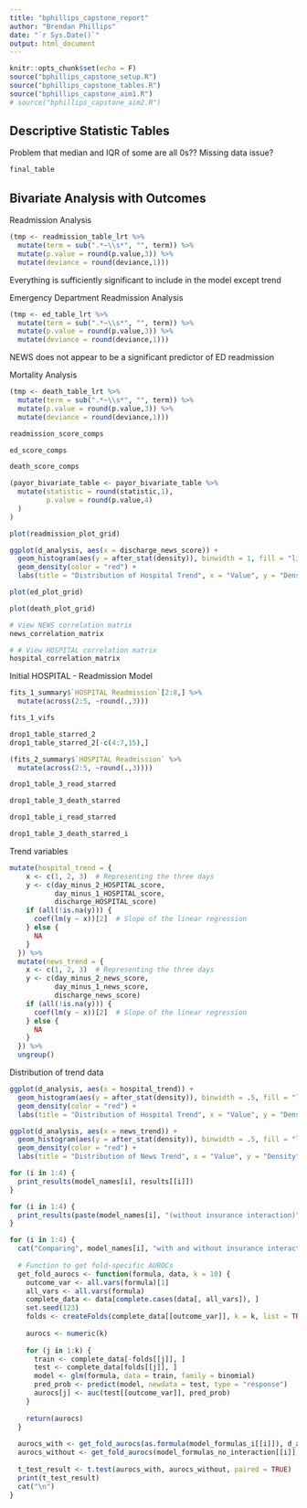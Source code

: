 ```yaml
---
title: "bphillips_capstone_report"
author: "Brendan Phillips"
date: "`r Sys.Date()`"
output: html_document
---
```


```r
knitr::opts_chunk$set(echo = F)
source("bphillips_capstone_setup.R")
source("bphillips_capstone_tables.R")
source("bphillips_capstone_aim1.R")
# source("bphillips_capstone_aim2.R")
```

## Descriptive Statistic Tables

Problem that median and IQR of some are all 0s??
Missing data issue?

```r
final_table
```


## Bivariate Analysis with Outcomes

Readmission Analysis
```r
(tmp <- readmission_table_lrt %>%
  mutate(term = sub(".*~\\s*", "", term)) %>% 
  mutate(p.value = round(p.value,3)) %>% 
  mutate(deviance = round(deviance,1)))
```
Everything is sufficiently significant to include in the model except trend

Emergency Department Readmission Analysis
```r
(tmp <- ed_table_lrt %>%
  mutate(term = sub(".*~\\s*", "", term)) %>% 
  mutate(p.value = round(p.value,3)) %>% 
  mutate(deviance = round(deviance,1)))
```
NEWS does not appear to be a significant predictor of ED readmission

Mortality Analysis
```r
(tmp <- death_table_lrt %>%
  mutate(term = sub(".*~\\s*", "", term)) %>% 
  mutate(p.value = round(p.value,3)) %>% 
  mutate(deviance = round(deviance,1)))
```


```r
readmission_score_comps
```

```r
ed_score_comps
```

```r
death_score_comps
```

```r
(payor_bivariate_table <- payor_bivariate_table %>% 
  mutate(statistic = round(statistic,1),
         p.value = round(p.value,4)
  )
)
```

```r
plot(readmission_plot_grid)
```

```r
ggplot(d_analysis, aes(x = discharge_news_score)) +
  geom_histogram(aes(y = after_stat(density)), binwidth = 1, fill = "lightblue", color = "black") +
  geom_density(color = "red") +
  labs(title = "Distribution of Hospital Trend", x = "Value", y = "Density")
```


```r
plot(ed_plot_grid)
```

```r
plot(death_plot_grid)
```
```r
# View NEWS correlation matrix
news_correlation_matrix
```


```r
# # View HOSPITAL correlation matrix
hospital_correlation_matrix
```
Initial HOSPITAL - Readmission Model
```r
fits_1_summary$`HOSPITAL Readmission`[2:8,] %>% 
  mutate(across(2:5, ~round(.,3)))
```

```r
fits_1_vifs
```

```r
drop1_table_starred_2
drop1_table_starred_2[-c(4:7,15),]

```


```r
(fits_2_summary$`HOSPITAL Readmission` %>% 
  mutate(across(2:5, ~round(.,3))))
```

```r
drop1_table_3_read_starred
```

```r
drop1_table_3_death_starred
```

```r
drop1_table_i_read_starred
```


```r
drop1_table_3_death_starred_i
```

Trend variables
```r
mutate(hospital_trend = {
    x <- c(1, 2, 3)  # Representing the three days
    y <- c(day_minus_2_HOSPITAL_score,
           day_minus_1_HOSPITAL_score,
           discharge_HOSPITAL_score)
    if (all(!is.na(y))) {
      coef(lm(y ~ x))[2]  # Slope of the linear regression
    } else {
      NA
    }
  }) %>%
  mutate(news_trend = {
    x <- c(1, 2, 3)  # Representing the three days
    y <- c(day_minus_2_news_score,
           day_minus_1_news_score,
           discharge_news_score)
    if (all(!is.na(y))) {
      coef(lm(y ~ x))[2]  # Slope of the linear regression
    } else {
      NA
    }
  }) %>%
  ungroup()
```

Distribution of trend data
```r
ggplot(d_analysis, aes(x = hospital_trend)) +
  geom_histogram(aes(y = after_stat(density)), binwidth = .5, fill = "lightblue", color = "black") +
  geom_density(color = "red") +
  labs(title = "Distribution of Hospital Trend", x = "Value", y = "Density")

ggplot(d_analysis, aes(x = news_trend)) +
  geom_histogram(aes(y = after_stat(density)), binwidth = .5, fill = "lightblue", color = "black") +
  geom_density(color = "red") +
  labs(title = "Distribution of News Trend", x = "Value", y = "Density")
```

```r
for (i in 1:4) {
  print_results(model_names[i], results[[i]])
}
```

```r
for (i in 1:4) {
  print_results(paste(model_names[i], "(without insurance interaction)"), results_no_interaction[[i]])
}
```

```r
for (i in 1:4) {
  cat("Comparing", model_names[i], "with and without insurance interaction:\n")
  
  # Function to get fold-specific AUROCs
  get_fold_aurocs <- function(formula, data, k = 10) {
    outcome_var <- all.vars(formula)[1]
    all_vars <- all.vars(formula)
    complete_data <- data[complete.cases(data[, all_vars]), ]
    set.seed(123)
    folds <- createFolds(complete_data[[outcome_var]], k = k, list = TRUE, returnTrain = FALSE)
    
    aurocs <- numeric(k)
    
    for (j in 1:k) {
      train <- complete_data[-folds[[j]], ]
      test <- complete_data[folds[[j]], ]
      model <- glm(formula, data = train, family = binomial)
      pred_prob <- predict(model, newdata = test, type = "response")
      aurocs[j] <- auc(test[[outcome_var]], pred_prob)
    }
    
    return(aurocs)
  }
  
  aurocs_with <- get_fold_aurocs(as.formula(model_formulas_i[[i]]), d_analysis)
  aurocs_without <- get_fold_aurocs(model_formulas_no_interaction[[i]], d_analysis)
  
  t_test_result <- t.test(aurocs_with, aurocs_without, paired = TRUE)
  print(t_test_result)
  cat("\n")
}

```

